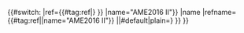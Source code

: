 {{#switch:{{{1|}}}
|ref={{#tag:ref|{{cite journal 
|last=Wang |first=M. 
|last2=Audi |first2=G. 
|last3=Kondev |first3=F. G. 
|last4=Huang |first4=W. J.
|last5=Naimi |first5=S. 
|last6=Xu |first6=X. 
|title=The AME2016 atomic mass evaluation (II). Tables, graphs, and references 
|journal=Chinese Physics C |volume=41 |issue=3 |pages={{{pages|030003-1—030003-442}}} 
|date=2017 
|doi=10.1088/1674-1137/41/3/030003 
|url=http://nuclearmasses.org/resources_folder/Wang_2017_Chinese_Phys_C_41_030003.pdf
|accessdate={{{accessdate|}}}
|ref={{{ref|}}}
|name-list-style={{{name-list-style|{{{name-list-format|}}}}}}
}} |name="AME2016 II"}}<!--

-->|name |refname={{#tag:ref||name="AME2016 II"}}<!--

-->||#default|plain={{cite journal 
|last=Wang |first=M. 
|last2=Audi |first2=G. 
|last3=Kondev |first3=F. G. 
|last4=Huang |first4=W. J.
|last5=Naimi |first5=S. 
|last6=Xu |first6=X. 
|title=The AME2016 atomic mass evaluation (II). Tables, graphs, and references 
|journal=Chinese Physics C |volume=41 |issue=3 |pages={{{pages|030003-1—030003-442}}} 
|date=2017 
|doi=10.1088/1674-1137/41/3/030003 
|url=http://nuclearmasses.org/resources_folder/Wang_2017_Chinese_Phys_C_41_030003.pdf
|accessdate={{{accessdate|}}}
|ref={{{ref|}}}
|name-list-style={{{name-list-style|{{{name-list-format|}}}}}}
}}<!--

-->}}<!--

--><noinclude>{{documentation}}</noinclude>